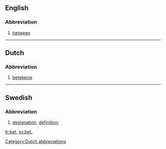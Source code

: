 ==English==

===Abbreviation===
{{rfc-header|Abbreviation}}
{{head|en|abbreviation}}

# [[between]]

----

==Dutch==

===Abbreviation===
{{rfc-header|Abbreviation}}
{{head|nl|abbreviation}}

# [[betekenis]]

[[Category:Dutch abbreviations]]

----

==Swedish==

===Abbreviation===
{{rfc-header|Abbreviation}}
{{head|sv|abbreviation}}

# {{context|lexicography|lang=sv}} [[designation]], [[definition]]; {{abbreviation of|beteckning|lang=sv}}

[[fr:bet.]]
[[sv:bet.]]